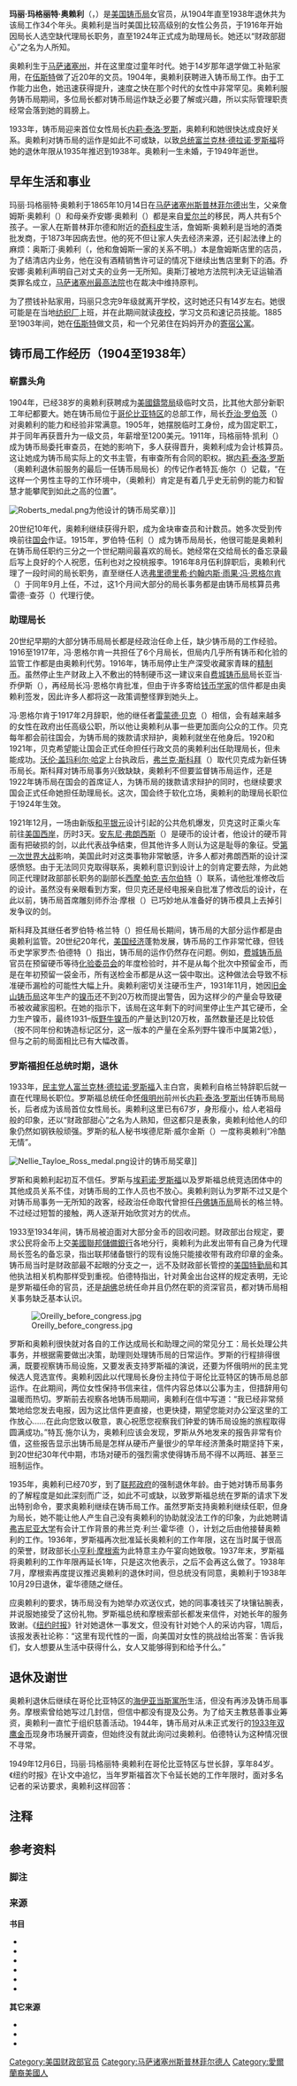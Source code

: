 {{noteTA
|G1=USState
|G2=美國總統
}}
{{Infobox officeholder
| name      = 玛丽·玛格丽特·奥赖利<br />{{lang|en|Mary Margaret O'Reilly}}
| image     = Mary M. O'Reilly was acting director of the Mints and Assay Office of the United States Department of the Treasury B.jpg
| office    = 美国铸币局首任助理局长
| president =
  {{plainlist |
* [[卡尔文·柯立芝|卡尔文·柯立芝]]
* [[赫伯特·胡佛|赫伯特·胡佛]]
* [[富兰克林·德拉诺·罗斯福|富兰克林·德拉诺·罗斯福]]
  }}
| term_start  = 1924年7月1日
| term_end    = 1938年10月29日
| 1blankname   = 铸币局局长
| 1namedata    = {{Plainlist|
* 罗伯特·格兰特（1924至1933年）
* [[内莉·泰洛·罗斯|内莉·泰洛·罗斯]]（1933至1938年）
}}
| successor   = {{lang|en|F}}·利兰·霍华德
| birth_date  = {{birth date|1865|10|14}}
| birth_place = [[美国|美国]][[马萨诸塞州|马萨诸塞州]][[斯普林菲尔德_(马萨诸塞州)|斯普林菲尔德]]
| death_date  = {{death date and age|1949|12|6|1865|10|14}}
| death_place = 哥伦比亚特区
| nationality = 美国
}}

'''玛丽·玛格丽特·奥赖利'''（{{lang-en|Mary Margaret O'Reilly}}，{{bd|1865年|10月14日|1949年|12月6日}}）是[[美国铸币局|美国铸币局]]女官员，从1904年直至1938年退休共为该局工作34个年头。奥赖利是当时美国比较高级别的女性公务员，于1916年开始因局长人选空缺代理局长职务，直至1924年正式成为助理局长。她还以“财政部甜心”之名为人所知。

奥赖利生于[[马萨诸塞州|马萨诸塞州]]，并在这里度过童年时代。她于14岁那年退学做工补贴家用，在[[伍斯特_(马萨诸塞州)|伍斯特]]做了近20年的文员。1904年，奥赖利获聘进入铸币局工作。由于工作能力出色，她迅速获得提升，速度之快在那个时代的女性中非常罕见。奥赖利服务铸币局期间，多位局长都对铸币局运作缺乏必要了解或兴趣，所以实际管理职责经常会落到她的肩膀上。

1933年，铸币局迎来首位女性局长[[内莉·泰洛·罗斯|内莉·泰洛·罗斯]]，奥赖利和她很快达成良好关系。奥赖利对铸币局的运作是如此不可或缺，以致[[美国总统|总统]][[富兰克林·德拉诺·罗斯福|富兰克林·德拉诺·罗斯福]]将她的退休年限从1935年推迟到1938年。奥赖利一生未婚，于1949年逝世。

== 早年生活和事业 ==
玛丽·玛格丽特·奥赖利于1865年10月14日在[[马萨诸塞州|马萨诸塞州]][[斯普林菲尔德_(马萨诸塞州)|斯普林菲尔德]]出生{{sfn|New York Times}}，父亲詹姆斯·奥赖利（{{lang|en|James A. O'Reilly}}）和母亲乔安娜·奥赖利（{{lang|en|Joanna O'Reilly}}）都是来自[[爱尔兰|爱尔兰]]的移民，两人共有5个孩子。一家人在斯普林菲尔德和附近的[[奇科皮_(马萨诸塞州)|奇科皮]]生活，詹姆斯·奥赖利是当地的酒类批发商，于1873年因病去世{{sfn|Burdette 2014|p=23}}。他的死不但让家人失去经济来源，还引起法律上的麻烦：奥斯汀·奥赖利（{{lang|en|Austin O'Reilly}}，他和詹姆斯一家的关系不明{{sfn|Burdette 2014|p=23}}。）本是詹姆斯店里的店员，为了结清店内业务，他在没有酒精销售许可证的情况下继续出售店里剩下的酒。乔安娜·奥赖利声明自己对丈夫的业务一无所知。奥斯汀被地方法院判决无证运输酒类罪名成立，[[马萨诸塞州最高法院|马萨诸塞州最高法院]]也在裁决中维持原判。{{sfn|Massachusetts Supreme Judicial Court}}

为了攒钱补贴家用，玛丽只念完9年级就离开学校，这时她还只有14岁左右。她很可能是在当地[[纺织工业|纺织厂]]上班，并在此期间就读[[夜校|夜校]]，学习文员和速记员技能。1885至1903年间，她在[[伍斯特_(马萨诸塞州)|伍斯特]]做文员，和一个兄弟住在妈妈开办的[[寄宿公寓|寄宿公寓]]。{{sfn|Burdette 2014|p=23}}

== 铸币局工作经历（1904至1938年） ==
=== 崭露头角 ===
1904年，已经38岁的奥赖利获聘成为[[美國鑄幣局|美國鑄幣局]]{{lang|en|D}}级临时文员，比其他大部分新职工年纪都要大{{sfn|Burdette 2014|p=23}}。她在铸币局位于[[哥伦比亚特区|哥伦比亚特区]]的总部工作，局长[[乔治·罗伯茨|乔治·罗伯茨]]（{{lang|en|George E. Roberts}}）对奥赖利的能力和经验非常满意。1905年，她摆脱临时工身份，成为固定职工，并于同年再获晋升为一级文员，年薪增至1200美元。1911年，玛格丽特·凯利（{{lang|en|Margaret Kelly}}）成为铸币局委托审查员，在她的影响下，多人获得晋升，奥赖利成为会计核算员。这让她成为铸币局实际上的文书主管，有审查所有合同的职权{{sfn|Burdette 2014|p=24}}。据[[内莉·泰洛·罗斯|内莉·泰洛·罗斯]]（奥赖利退休前服务的最后一任铸币局局长）的传记作者特瓦·施尔（{{lang|en|Teva J. Scheer}}）记载，“在这样一个男性主导的工作环境中，（奥赖利）肯定是有着几乎史无前例的能力和智慧才能攀爬到如此之高的位置”{{sfn|Scheer|p=183}}。

[[File:Roberts_medal.png|thumb]]为他设计的铸币局奖章）]]

20世纪10年代，奥赖利继续获得升职，成为金块审查员和计数员。她多次受到传唤前往[[美国国会|国会]]作证。1915年，罗伯特·伍利（{{lang|en|Robert W. Woolley}}）成为铸币局局长，他很可能是奥赖利在铸币局任职约三分之一个世纪期间最喜欢的局长。她经常在交给局长的备忘录最后写上良好的个人祝愿，伍利也对之投桃报李。1916年8月伍利辞职后，奥赖利代理了一段时间的局长职务，直至继任人选[[弗里德里希·约翰内斯·雨果·冯·恩格尔肯|弗里德里希·约翰内斯·雨果·冯·恩格尔肯]]（{{lang|en|Friedrich Johannes Hugo von Engelken}}）于同年9月上任，不过，这1个月间大部分的局长事务都是由铸币局核算员弗雷德·{{lang|en|H}}·查芬（{{lang|en|Fred H. Chaffin}}）代理行使。{{sfn|Burdette 2014|p=24}}{{sfn|Burdette 2005|pp=56–58}}

=== 助理局长 ===
20世纪早期的大部分铸币局局长都是经政治任命上任，缺少铸币局的工作经验{{sfn|Scheer|p=182}}。1916至1917年，冯·恩格尔肯一共担任了6个月局长，但局内几乎所有铸币和化验的监管工作都是由奥赖利代劳。1916年，铸币局停止生产深受收藏家青睐的[[精制硬币|精制币]]。虽然停止生产财政上入不敷出的特制硬币这一建议来自[[费城铸币局|费城铸币局]]局长亚当·乔伊斯（{{lang|en|Adam M. Joyce}}），再经局长冯·恩格尔肯批准，但由于许多寄给[[钱币学|钱币学家]]的信件都是由奥赖利签发，因此许多人都将这一政策调整怪罪到她头上{{sfn|Burdette 2014|p=25}}{{sfn|Burdette 2005|pp=165–167}}。

冯·恩格尔肯于1917年2月辞职，他的继任者[[雷蒙德·贝克|雷蒙德·贝克]]（{{lang|en|Raymond T. Baker}}）相信，会有越来越多的女性在政府出任高级公职，所以他让奥赖利从事一些更加面向公众的工作。贝克每年都会前往国会，为铸币局的拨款请求辩护，奥赖利就坐在他身后。1920和1921年，贝克希望能让国会正式任命担任行政文员的奥赖利出任助理局长，但未能成功。[[沃伦·盖玛利尔·哈定|沃伦·盖玛利尔·哈定]]上台执政后，[[弗兰克·埃德加·斯科拜|弗兰克·斯科拜]]（{{lang|en|Frank E. Scobey}}）取代贝克成为新任铸币局长。斯科拜对铸币局事务兴致缺缺，奥赖利不但要监督铸币局运作，还是1922年铸币局在国会的首席证人，为铸币局的拨款请求辩护的同时，也继续要求国会正式任命她担任助理局长。这次，国会终于软化立场，奥赖利的助理局长职位于1924年生效。{{sfn|New York Times}}{{sfn|Burdette 2014|pp=24–28}}

1921年12月，一场由新版[[和平银元|和平银元]]设计引起的公共危机爆发，贝克这时正乘火车前往[[美国西岸|美国西岸]]，历时3天。[[安东尼·弗朗西斯|安东尼·弗朗西斯]]（{{lang|en|Anthony de Francisci}}）是硬币的设计者，他设计的硬币背面有把破损的剑，以此代表战争结束，但其他许多人则认为这是耻辱的象征。受[[第一次世界大战|第一次世界大战]]影响，美国此时对这类事物非常敏感，许多人都对弗朗西斯的设计深感愤怒。由于无法同贝克取得联系，奥赖利意识到设计上的剑肯定要去除，为此她同正代理财政部部长职务的副部长[[西摩·帕克·吉尔伯特|西摩·帕克·吉尔伯特]]（{{lang|en|Seymour Parker Gilbert}}）联系，请他批准修改后的设计。虽然没有亲眼看到方案，但贝克还是经电报亲自批准了修改后的设计，在此以前，铸币局首席雕刻师乔治·摩根（{{lang|en|George T. Morgan}}）已巧妙地从准备好的铸币模具上去掉引发争议的剑。{{sfn|Burdette 2005|pp=35, 208–214}}

斯科拜及其继任者罗伯特·格兰特（{{lang|en|Robert J. Grant}}）担任局长期间，铸币局的大部分运作都是由奥赖利监管{{sfn|Burdette 2014|pp=28, 30}}。20世纪20年代，[[美国经济|美国经济]]蓬勃发展，铸币局的工作非常忙碌，但钱币史学家罗杰·伯德特（{{lang|en|Roger Burdette}}）指出，铸币局的运作仍然存在问题。例如，[[费城铸币局|费城铸币局]]官员在预留硬币等待[[美国化验委员会|化验委员会]]的年度检验时，并不是从每个批次中预留金币，而是在年初预留一袋金币，所有送检金币都是从这一袋中取出。这种做法会导致不标准硬币漏检的可能性大幅上升。{{efn|化验委员会由政府官员和总统任命的市民组成，其职责是检验少量硬币，确定其成分是否符合标准。委员会曾发现[[丹佛铸币局|丹佛铸币局]]于20世纪20年代生产的部分25美分硬币白银含量太纯，丹佛铸币局在内部检查时没有发现这一点，见{{harvnb|Mellon|p=631}}。}}奥赖利密切关注硬币生产，1931年11月，她因[[旧金山铸币局|旧金山铸币局]]这年生产的[[5美分硬币|镍币]]还不到20万枚而提出警告，因为这样少的产量会导致硬币被收藏家囤积。在她的指示下，该局在这年剩下的时间里停止生产其它硬币，全力生产镍币，{{sfn|Burdette 2014|p=30}}最终1931–{{lang|en|S}}版{{efn|即刻有年份“1931”和旧金山铸币局铸造标记“{{lang|en|S}}”的硬币。}}[[野牛镍币|野牛镍币]]的产量达到120万枚，虽然数量还是比较低（按不同年份和铸造标记区分，这一版本的产量在全系列野牛镍币中属第2低），但与之前的局面相比已有大幅改善。{{sfn|Yeoman|pp=133–134}}

=== 罗斯福担任总统时期，退休 ===
1933年，[[民主党_(美国)|民主党人]][[富兰克林·德拉诺·罗斯福|富兰克林·德拉诺·罗斯福]]入主白宫，奥赖利自格兰特辞职后就一直在代理局长职位{{sfn|Greenbaum|p=45}}。罗斯福总统任命[[怀俄明州|怀俄明州]]前州长[[内莉·泰洛·罗斯|内莉·泰洛·罗斯]]出任铸币局局长，后者成为该局首位女性局长{{sfn|Burdette 2014|p=30}}。奥赖利这里已有67岁，身形瘦小，给人老祖母般的印象，还以“财政部甜心”之名为人熟知{{efn|原文为：the Sweetheart of the Treasury。}}，但这都只是表象，奥赖利给他人的印象仍然如钢铁般顽强{{sfn|Scheer|p=182}}{{sfn|Sweetheart Of The Treasury}}。罗斯的私人秘书埃德尼斯·威尔金斯（{{lang|en|Edness Wilkins}}）一度称奥赖利“冷酷无情”{{sfn|Scheer|p=182}}{{sfn|Sweetheart Of The Treasury}}。

[[File:Nellie_Tayloe_Ross_medal.png|thumb]]设计的铸币局奖章]]

罗斯和奥赖利起初互不信任。罗斯与[[埃莉诺·罗斯福|埃莉诺·罗斯福]]以及罗斯福总统竞选团体中的其他成员关系不佳，对铸币局的工作人员也不放心。奥赖利则认为罗斯不过又是个对铸币局事务一无所知的政客，经政治任命取代曾担任[[丹佛铸币局|丹佛铸币局]]局长的格兰特。{{sfn|Scheer|p=182}}不过经过短暂的接触，两人逐渐开始欣赏对方的优点{{sfn|Scheer|p=183}}。

1933至1934年间，铸币局被迫面对大部分金币的回收问题。财政部出台规定，要求公民将金币上交[[美國聯邦儲備銀行|美國聯邦儲備銀行]]各地分行，奥赖利为此发出带有自己身为代理局长签名的备忘录，指出联邦储备银行的现有设施只能接收带有政府印章的金条。{{sfn|Burdette 2014|pp=30–31}}铸币局当时是财政部最不起眼的分支之一，远不及财政部长管控的[[美国特勤局|美国特勤局]]和其他执法相关机构那样受到重视{{sfn|Scheer|pp=178–179}}。伯德特指出，针对黄金出台这样的规定表明，无论是罗斯福任命的官员，还是[[赫伯特·胡佛|胡佛]]总统任命并且仍然在职的资深官员，都对铸币局相关事务缺乏基本认识{{sfn|Burdette 2014|pp=30–31}}。

[[File:Oreilly_before_congress.jpg|thumb]]

罗斯和奥赖利很快就对各自的工作达成局长和助理之间的常见分工：局长处理公共事务，并根据需要做出决策，助理则处理铸币局的日常运作。罗斯的行程排得很满，既要视察铸币局设施，又要发表支持罗斯福的演说，还要为怀俄明州的民主党候选人竞选宣传。奥赖利因此以代理局长身份主持位于哥伦比亚特区的铸币局总部运作。在此期间，两位女性保持书信来往，信件内容总体以公事为主，但措辞用句温暖而热切。罗斯前去视察各地铸币局期间，奥赖利在信中写道：“我已经非常频繁地给您发去电报，因为这比信件更直接，也更快捷，期望您能对办公室这里的工作放心……在此向您致以敬意，衷心祝愿您视察我们钟爱的铸币局设施的旅程取得圆满成功。”{{sfn|Scheer|pp=183–184}}特瓦·施尔认为，奥赖利应该会发现，罗斯从外地发来的报告非常有价值，这些报告显示出铸币局是怎样从硬币产量很少的早年经济萧条时期坚持下来，到20世纪30年代中期，市场对硬币的强烈需求使得铸币局不得不以两班、甚至三班制运作{{sfn|Scheer|pp=176, 184}}。

1935年，奥赖利已经70岁，到了[[美国联邦政府|联邦政府]]的强制退休年龄。由于她对铸币局事务的了解程度是如此深刻而广泛，如此不可或缺，以致罗斯福总统在罗斯的请求下发出特别命令，要求奥赖利继续在铸币局工作。虽然罗斯支持奥赖利继续任职，但身为局长，她不能让他人产生自己没有奥赖利的协助就没法工作的印象，为此她聘请[[弗吉尼亚大学|弗吉尼亚大学]]有会计工作背景的弗兰克·利兰·霍华德（{{lang|en|Frank Leland Howard}}），计划之后由他接替奥赖利的工作。1936年，罗斯福再次批准延长奥赖利的工作年限，这在当时属于很高的荣誉，财政部长[[小亨利·摩根索|小亨利·摩根索]]为此特意主办午宴向她致敬。1937年末，罗斯福将奥赖利的工作年限再延长1年，只是这次他表示，之后不会再这么做了。1938年7月，摩根索再度提议推迟奥赖利的退休时间，但总统没有同意，奥赖利于1938年10月29日退休，霍华德随之继任。{{sfn|Burdette 2014|pp=32–33}}

应奥赖利的要求，铸币局没有为她举办欢送仪式，她的同事凑钱买了块镶钻腕表，并说服她接受了这份礼物{{sfn|Sweetheart Of The Treasury}}。罗斯福总统和摩根索部长都发来信件，对她长年的服务致谢{{sfn|Burdette 2014|p=33}}。《[[纽约时报|纽约时报]]》针对她退休一事发文，但没有针对她个人的采访内容{{sfn|Sweetheart Of The Treasury}}，1周后，该报发表社论称：“这里有现代性的一面，向美国对女性的挑战给出答案：告诉我们，女人想要从生活中获得什么，女人又能够得到和给予什么。”{{sfn|Sweetheart Of The Treasury}}

== 退休及谢世 ==
奥赖利退休后继续在哥伦比亚特区的[[海伊亚当斯酒店|海伊亚当斯寓所]]生活，但没有再涉及铸币局事务。摩根索曾给她写过几封信，但信中都没有提及公务。为了给天主教慈善事业筹资，奥赖利一直忙于组织慈善活动。1944年，铸币局对从未正式发行的[[1933年双鹰金币|1933年双鹰金币]]现身市场展开调查，但始终没有就此询问过奥赖利。伯德特认为这种情况很不寻常。{{sfn|Burdette 2014|p=33}}

1949年12月6日，玛丽·玛格丽特·奥赖利在哥伦比亚特区与世长辞，享年84岁。《纽约时报》在讣文中追忆，当年罗斯福首次下令延长她的工作年限时，面对多名记者的采访要求，奥赖利这样回答：

{{quote|我对总统如此深切的好意不胜感激，没有工作的生活让我提不起一点兴趣。但是，你真非要刊印有关我的内容吗？{{sfn|New York Times}}
}}

== 注释 ==
{{notelist|iger=}}

== 参考资料 ==
=== 脚注 ===
{{reflist|25em}}

=== 来源 ===
{{portal box|人物|美国|钱币学}}
'''书目'''
{{refbegin}}
* {{cite book | last = Burdette | first = Roger | year = 2005 | title = Renaissance of American Coinage, 1916–1921 | url = https://archive.org/details/2005renaissance1916burdette | publisher = Seneca Mill Press LLC | isbn = 978-0-9768986-0-3 | ref = {{sfnRef|Burdette 2005}}}}
*{{cite journal|last=Burdette|first=Roger|journal=Journal of Numismatic Research|publisher=Seneca Mill Press LLC|title=The Women Who Ran the Mint|date=Winter 2014|pages=4–56|ref={{sfnRef|Burdette 2014}}}}
*{{cite journal | last = Greenbaum | first = Gary M. | journal = The Numismatist | date = 2013-10 | title = The Other Side of the Oregon Trail Half Dollar | publisher = American Numismatic Association | pages = 42–49 | ref = {{sfnRef|Greenbaum}}}}
*{{cite book | last = Mellon | first = Andrew W. | year = 1922 | title = Annual Report of the Secretary of the Treasury, 1922 | publisher = United States Government Printing Office | location = Washington, DC | accessdate = 2015-08-02 | url = https://books.google.com/books?id=IoNQAAAAYAAJ&dq=assay+commission&pg=PA631&hl=zh-CN#v=onepage&q=assay%20commission&f=false | ref = {{sfnRef|Mellon}} | archive-date = 2016-06-24 | archive-url = https://web.archive.org/web/20160624015943/https://books.google.com/books?id=IoNQAAAAYAAJ&dq=assay+commission&pg=PA631&hl=zh-CN#v=onepage&q=assay%20commission&f=false | dead-url = no }}
*{{cite book | title = Governor Lady: The Life and Times of Nellie Tayloe Ross | last = Scheer | first = Teva J. | publisher = University of Missouri Press | year = 2005 | isbn = 9780826216267 | url = https://books.google.com/books?id=bR0IPybCPwcC | ref = {{sfnRef|Scheer}} | accessdate = 2015-08-02 | archive-date = 2016-05-15 | archive-url = https://web.archive.org/web/20160515072733/https://books.google.com/books?id=bR0IPybCPwcC | dead-url = no }}
* {{cite book | last = Yeoman | first = R.S. | year = 2014 | title = A Guide Book of United States Coins | url = https://archive.org/details/guidebookofunite0068yeom | edition = 68th | publisher = Whitman Publishing LLC | isbn = 978-0-7948-4215-4 | ref = {{sfnRef|Yeoman}}}}
{{refend}}
'''其它来源'''
{{refbegin}}
* {{cite news | title = Miss Mary O'Reilly, U.S. Mint Ex-Aide, 84 | accessdate = 2015-08-02 | archiveurl = https://web.archive.org/web/20150711210314/http://query.nytimes.com/mem/archive-free/pdf?res=9505E0D61E3BE23BBC4E53DFB4678382659EDE | newspaper = The New York Times | page = 31 | date = 1949-12-06 | archivedate = 2015-07-11 | url = http://query.nytimes.com/mem/archive-free/pdf?res=9505E0D61E3BE23BBC4E53DFB4678382659EDE | deadurl = no | ref = {{sfnRef|New York Times}}}}{{subscription}}
* {{cite court | litigants = Commonwealth v. Austin O'Reilly | vol =116 | reporter = Mass. | opinion = 14 | pinpoint = 14 | court = Massachusetts Supreme Judicial Court. | date = 1874-09-25 | accessdate = 2015-08-02 | url = https://books.google.com/books?id=6B8QAAAAYAAJ&pg=RA1-PA14#v=onepage&q&f=false | ref = {{sfnRef|Massachusetts Supreme Judicial Court}}}}
* {{cite news | title = Sweetheart Of The Treasury | url = http://query.nytimes.com/gst/abstract.html?res=9405E0D8163BEE3ABC4F53DFB7678383629EDE | newspaper = The New York Times | date = 1938-11-07 | accessdate = 2015-08-03 | ref = {{sfnRef|Sweetheart Of The Treasury}} | archive-date = 2015-04-03 | archive-url = https://web.archive.org/web/20150403112103/http://query.nytimes.com/gst/abstract.html?res=9405E0D8163BEE3ABC4F53DFB7678383629EDE | dead-url = no }}{{subscription}}
{{refend}}
{{DEFAULTSORT:OReilly, Mary Margaret}}
[[Category:美国财政部官员|Category:美国财政部官员]]
[[Category:马萨诸塞州斯普林菲尔德人|Category:马萨诸塞州斯普林菲尔德人]]
[[Category:愛爾蘭裔美國人|Category:愛爾蘭裔美國人]]
{{Featured article}}